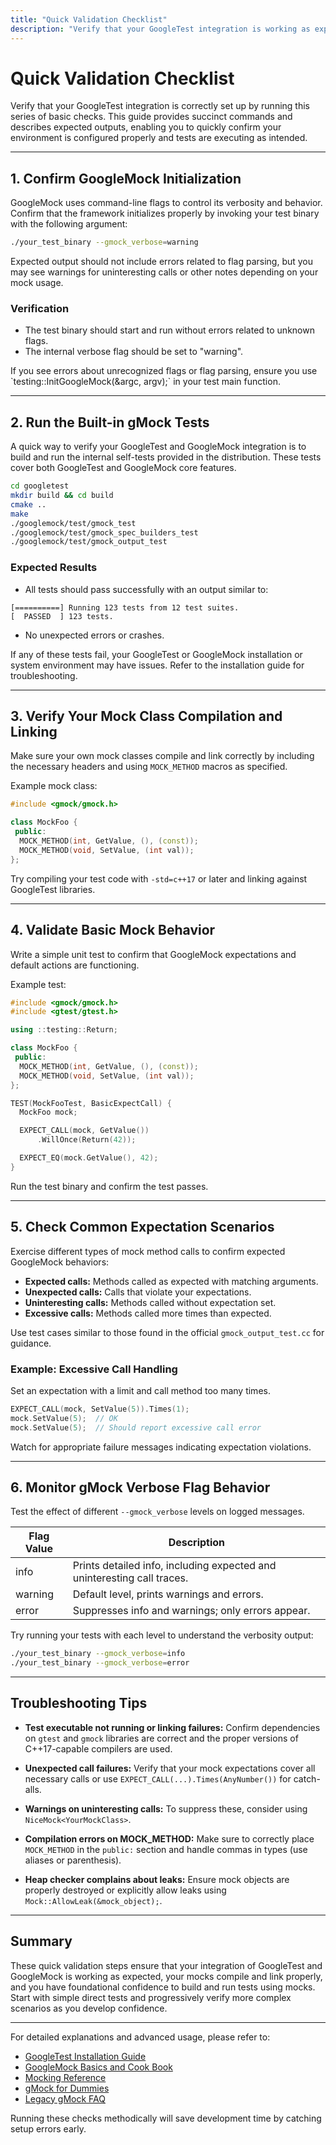 ```yaml
---
title: "Quick Validation Checklist"
description: "Verify that your GoogleTest integration is working as expected by running a series of basic checks. Includes commands and expected outputs to help quickly confirm correct setup."
---
```


# Quick Validation Checklist

Verify that your GoogleTest integration is correctly set up by running this series of basic checks. This guide provides succinct commands and describes expected outputs, enabling you to quickly confirm your environment is configured properly and tests are executing as intended.

---

## 1. Confirm GoogleMock Initialization

GoogleMock uses command-line flags to control its verbosity and behavior. Confirm that the framework initializes properly by invoking your test binary with the following argument:

```bash
./your_test_binary --gmock_verbose=warning
```

Expected output should not include errors related to flag parsing, but you may see warnings for uninteresting calls or other notes depending on your mock usage.

### Verification
- The test binary should start and run without errors related to unknown flags.
- The internal verbose flag should be set to "warning".

<Note>
If you see errors about unrecognized flags or flag parsing, ensure you use `testing::InitGoogleMock(&argc, argv);` in your test main function.
</Note>

---

## 2. Run the Built-in gMock Tests

A quick way to verify your GoogleTest and GoogleMock integration is to build and run the internal self-tests provided in the distribution. These tests cover both GoogleTest and GoogleMock core features.

```bash
cd googletest
mkdir build && cd build
cmake ..
make
./googlemock/test/gmock_test
./googlemock/test/gmock_spec_builders_test
./googlemock/test/gmock_output_test
```

### Expected Results
- All tests should pass successfully with an output similar to:

```
[==========] Running 123 tests from 12 test suites.
[  PASSED  ] 123 tests.
```

- No unexpected errors or crashes.

<Tip>
If any of these tests fail, your GoogleTest or GoogleMock installation or system environment may have issues. Refer to the installation guide for troubleshooting.
</Tip>

---

## 3. Verify Your Mock Class Compilation and Linking

Make sure your own mock classes compile and link correctly by including the necessary headers and using `MOCK_METHOD` macros as specified.

Example mock class:

```cpp
#include <gmock/gmock.h>

class MockFoo {
 public:
  MOCK_METHOD(int, GetValue, (), (const));
  MOCK_METHOD(void, SetValue, (int val));
};
```

Try compiling your test code with `-std=c++17` or later and linking against GoogleTest libraries.

---

## 4. Validate Basic Mock Behavior

Write a simple unit test to confirm that GoogleMock expectations and default actions are functioning.

Example test:

```cpp
#include <gmock/gmock.h>
#include <gtest/gtest.h>

using ::testing::Return;

class MockFoo {
 public:
  MOCK_METHOD(int, GetValue, (), (const));
  MOCK_METHOD(void, SetValue, (int val));
};

TEST(MockFooTest, BasicExpectCall) {
  MockFoo mock;

  EXPECT_CALL(mock, GetValue())
      .WillOnce(Return(42));

  EXPECT_EQ(mock.GetValue(), 42);
}
```

Run the test binary and confirm the test passes.

---

## 5. Check Common Expectation Scenarios

Exercise different types of mock method calls to confirm expected GoogleMock behaviors:

- **Expected calls:** Methods called as expected with matching arguments.
- **Unexpected calls:** Calls that violate your expectations.
- **Uninteresting calls:** Methods called without expectation set.
- **Excessive calls:** Methods called more times than expected.

Use test cases similar to those found in the official `gmock_output_test.cc` for guidance.

### Example: Excessive Call Handling

Set an expectation with a limit and call method too many times.

```cpp
EXPECT_CALL(mock, SetValue(5)).Times(1);
mock.SetValue(5);  // OK
mock.SetValue(5);  // Should report excessive call error
```

Watch for appropriate failure messages indicating expectation violations.

---

## 6. Monitor gMock Verbose Flag Behavior

Test the effect of different `--gmock_verbose` levels on logged messages.

| Flag Value   | Description                                   |
|--------------|-----------------------------------------------|
| info         | Prints detailed info, including expected and uninteresting call traces.
| warning      | Default level, prints warnings and errors.
| error        | Suppresses info and warnings; only errors appear.

Try running your tests with each level to understand the verbosity output:

```bash
./your_test_binary --gmock_verbose=info
./your_test_binary --gmock_verbose=error
```

---

## Troubleshooting Tips

- **Test executable not running or linking failures:** Confirm dependencies on `gtest` and `gmock` libraries are correct and the proper versions of C++17-capable compilers are used.

- **Unexpected call failures:** Verify that your mock expectations cover all necessary calls or use `EXPECT_CALL(...).Times(AnyNumber())` for catch-alls.

- **Warnings on uninteresting calls:** To suppress these, consider using `NiceMock<YourMockClass>`.

- **Compilation errors on MOCK_METHOD:** Make sure to correctly place `MOCK_METHOD` in the `public:` section and handle commas in types (use aliases or parenthesis).

- **Heap checker complains about leaks:** Ensure mock objects are properly destroyed or explicitly allow leaks using `Mock::AllowLeak(&mock_object);`.

---

## Summary

These quick validation steps ensure that your integration of GoogleTest and GoogleMock is working as expected, your mocks compile and link properly, and you have foundational confidence to build and run tests using mocks. Start with simple direct tests and progressively verify more complex scenarios as you develop confidence.

---

For detailed explanations and advanced usage, please refer to:

- [GoogleTest Installation Guide](https://google.github.io/googletest/quickstart.html)
- [GoogleMock Basics and Cook Book](https://google.github.io/googletest/gmock_cook_book.html)
- [Mocking Reference](https://google.github.io/googletest/reference/mocking.html)
- [gMock for Dummies](https://google.github.io/googletest/gmock_for_dummies.html)
- [Legacy gMock FAQ](https://google.github.io/googletest/gmock_faq.html)

<Check>
Running these checks methodically will save development time by catching setup errors early.
</Check>
